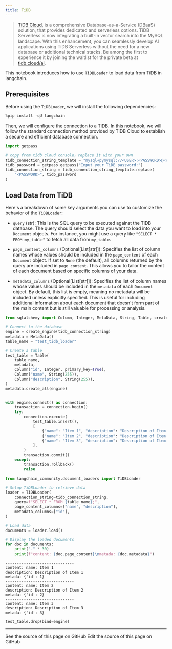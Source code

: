 ```yaml
---
title: TiDB
---
```


> [TiDB Cloud](https://tidbcloud.com/), is a comprehensive Database-as-a-Service (DBaaS) solution, that provides dedicated and serverless options. TiDB Serverless is now integrating a built-in vector search into the MySQL landscape. With this enhancement, you can seamlessly develop AI applications using TiDB Serverless without the need for a new database or additional technical stacks. Be among the first to experience it by joining the waitlist for the private beta at [tidb.cloud/ai](https://tidb.cloud/ai).

This notebook introduces how to use `TiDBLoader` to load data from TiDB in langchain.

## Prerequisites

Before using the `TiDBLoader`, we will install the following dependencies:

```python
%pip install -qU langchain
```

Then, we will configure the connection to a TiDB. In this notebook, we will follow the standard connection method provided by TiDB Cloud to establish a secure and efficient database connection.

```python
import getpass

# copy from tidb cloud console，replace it with your own
tidb_connection_string_template = "mysql+pymysql://<USER>:<PASSWORD>@<HOST>:4000/<DB>?ssl_ca=/etc/ssl/cert.pem&ssl_verify_cert=true&ssl_verify_identity=true"
tidb_password = getpass.getpass("Input your TiDB password:")
tidb_connection_string = tidb_connection_string_template.replace(
    "<PASSWORD>", tidb_password
)
```

## Load Data from TiDB

Here's a breakdown of some key arguments you can use to customize the behavior of the `TiDBLoader`:

- `query` (str): This is the SQL query to be executed against the TiDB database. The query should select the data you want to load into your `Document` objects.
    For instance, you might use a query like `"SELECT * FROM my_table"` to fetch all data from `my_table`.

- `page_content_columns` (Optional[List[str]]): Specifies the list of column names whose values should be included in the `page_content` of each `Document` object.
    If set to `None` (the default), all columns returned by the query are included in `page_content`. This allows you to tailor the content of each document based on specific columns of your data.

- `metadata_columns` (Optional[List[str]]): Specifies the list of column names whose values should be included in the `metadata` of each `Document` object.
    By default, this list is empty, meaning no metadata will be included unless explicitly specified. This is useful for including additional information about each document that doesn't form part of the main content but is still valuable for processing or analysis.

```python
from sqlalchemy import Column, Integer, MetaData, String, Table, create_engine

# Connect to the database
engine = create_engine(tidb_connection_string)
metadata = MetaData()
table_name = "test_tidb_loader"

# Create a table
test_table = Table(
    table_name,
    metadata,
    Column("id", Integer, primary_key=True),
    Column("name", String(255)),
    Column("description", String(255)),
)
metadata.create_all(engine)


with engine.connect() as connection:
    transaction = connection.begin()
    try:
        connection.execute(
            test_table.insert(),
            [
                {"name": "Item 1", "description": "Description of Item 1"},
                {"name": "Item 2", "description": "Description of Item 2"},
                {"name": "Item 3", "description": "Description of Item 3"},
            ],
        )
        transaction.commit()
    except:
        transaction.rollback()
        raise
```

```python
from langchain_community.document_loaders import TiDBLoader

# Setup TiDBLoader to retrieve data
loader = TiDBLoader(
    connection_string=tidb_connection_string,
    query=f"SELECT * FROM {table_name};",
    page_content_columns=["name", "description"],
    metadata_columns=["id"],
)

# Load data
documents = loader.load()

# Display the loaded documents
for doc in documents:
    print("-" * 30)
    print(f"content: {doc.page_content}\nmetada: {doc.metadata}")
```

```output
------------------------------
content: name: Item 1
description: Description of Item 1
metada: {'id': 1}
------------------------------
content: name: Item 2
description: Description of Item 2
metada: {'id': 2}
------------------------------
content: name: Item 3
description: Description of Item 3
metada: {'id': 3}
```

```python
test_table.drop(bind=engine)
```

---

<CardGroup cols={2}>
  <Card title="View Source" icon="eye" href="https://github.com/langchain-ai/docs/blob/main/src/oss/python/integrations/document_loaders/tidb.mdx">
    See the source of this page on GitHub
  </Card>
  <Card title="Edit Source" icon="pen-to-square" href="https://github.com/langchain-ai/docs/edit/main/src/oss/python/integrations/document_loaders/tidb.mdx">
    Edit the source of this page on GitHub
  </Card>
</CardGroup>

